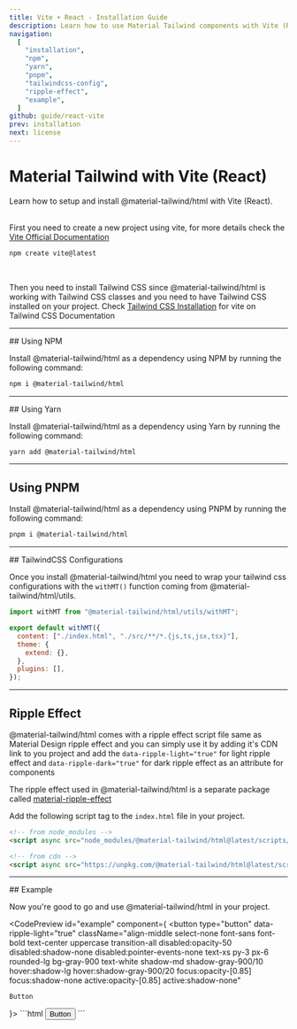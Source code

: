 ```yaml
---
title: Vite + React - Installation Guide
description: Learn how to use Material Tailwind components with Vite (React) and Tailwind CSS to easily create elegant and flexible pages.
navigation:
  [
    "installation",
    "npm",
    "yarn",
    "pnpm",
    "tailwindcss-config",
    "ripple-effect",
    "example",
  ]
github: guide/react-vite
prev: installation
next: license
---
```


# Material Tailwind with Vite (React)

<span id="installation" className="scroll-mt-48" />
Learn how to setup and install @material-tailwind/html with Vite (React).

<br />
<br />

First you need to create a new project using vite, for more details check the <a target="_blank" className="font-medium hover:text-blue-500 transition-colors" href="https://vitejs.dev/guide/?ref=material-tailwind">Vite Official Documentation</a>

```bash
npm create vite@latest
```

<br />

Then you need to install Tailwind CSS since @material-tailwind/html is working with Tailwind CSS classes and you need to have Tailwind CSS installed on your project.
Check <a href="https://tailwindcss.com/docs/guides/vite?ref=material-tailwind" target="_blank" className="font-medium hover:text-blue-500 transition-colors">Tailwind CSS Installation</a> for vite on Tailwind CSS Documentation

---

<DocsTitle href="npm">
## Using NPM
</DocsTitle>

Install @material-tailwind/html as a dependency using NPM by running the following command:

<span id="npm" className="scroll-mt-48" />

```bash
npm i @material-tailwind/html
```

---

<DocsTitle href="yarn">
## Using Yarn
</DocsTitle>

Install @material-tailwind/html as a dependency using Yarn by running the following command:

<span id="yarn" className="scroll-mt-48" />

```bash
yarn add @material-tailwind/html
```

---

## Using PNPM

Install @material-tailwind/html as a dependency using PNPM by running the following command:

<span id="pnpm" className="scroll-mt-48" />

```bash
pnpm i @material-tailwind/html
```

---

<DocsTitle href="tailwindcss-config">
## TailwindCSS Configurations
</DocsTitle>

<span id="tailwindcss-config" className="scroll-mt-48" />

Once you install @material-tailwind/html you need to wrap your tailwind css configurations with the <Code>withMT()</Code> function coming from @material-tailwind/html/utils.

```js {1, 3, 9}
import withMT from "@material-tailwind/html/utils/withMT";

export default withMT({
  content: ["./index.html", "./src/**/*.{js,ts,jsx,tsx}"],
  theme: {
    extend: {},
  },
  plugins: [],
});
```

---

## Ripple Effect

<span id="ripple-effect" className="scroll-mt-48" />

@material-tailwind/html comes with a ripple effect script file same as Material Design ripple effect and you can simply use it by adding it's CDN link to you project and add the <Code>data-ripple-light="true"</Code> for light ripple effect and <Code>data-ripple-dark="true"</Code> for dark ripple effect as an attribute for components

The ripple effect used in @material-tailwind/html is a separate package called <a href="https://www.npmjs.com/package/material-ripple-effects?ref=material-tailwind" target="_blank" className="font-medium hover:text-blue-500 transition-colors">material-ripple-effect</a>

Add the following script tag to the `index.html` file in your project.

```html
<!-- from node_modules -->
<script async src="node_modules/@material-tailwind/html@latest/scripts/ripple.js"></script>

<!-- from cdn -->
<script async src="https://unpkg.com/@material-tailwind/html@latest/scripts/ripple.js"></script>
```

---

<DocsTitle href="example">
## Example
</DocsTitle>

Now you're good to go and use @material-tailwind/html in your project.

<CodePreview id="example" component={
  <button
    type="button"
    data-ripple-light="true"
    className="align-middle select-none font-sans font-bold text-center uppercase transition-all disabled:opacity-50 disabled:shadow-none disabled:pointer-events-none text-xs py-3 px-6 rounded-lg bg-gray-900 text-white shadow-md shadow-gray-900/10 hover:shadow-lg hover:shadow-gray-900/20 focus:opacity-[0.85] focus:shadow-none active:opacity-[0.85] active:shadow-none"
  >
    Button
  </button>
}>
```html
<button
  type="button"
  data-ripple-light="true"
  class="align-middle select-none font-sans font-bold text-center uppercase transition-all disabled:opacity-50 disabled:shadow-none disabled:pointer-events-none text-xs py-3 px-6 rounded-lg bg-gray-900 text-white shadow-md shadow-gray-900/10 hover:shadow-lg hover:shadow-gray-900/20 focus:opacity-[0.85] focus:shadow-none active:opacity-[0.85] active:shadow-none"
>
  Button
</button>
```
</CodePreview>
